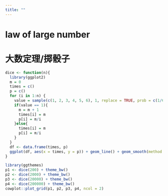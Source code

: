 ```yaml
---
title: ""
---
```

# law of large number
# 大数定理/掷骰子
```r
dice <- function(n){
  library(ggplot2)
  m = 0
  times = c()
  p = c()
  for (i in 1:n) {
    value = sample(c(1, 2, 3, 4, 5, 6), 1, replace = TRUE, prob = c(1/6, 1/6, 1/6, 1/6, 1/6, 1/6))
    if(value == 1){
      m = m + 1
      times[i] = m
      p[i] = m/i
    }else{
      times[i] = m
      p[i] = m/i
    }
  }
  df <- data.frame(times, p)
  ggplot(df, aes(x = times, y = p)) + geom_line() + geom_smooth(method = lm)
}

library(ggthemes)
p1 <- dice(200) + theme_bw()
p2 <- dice(2000) + theme_bw()
p3 <- dice(20000) + theme_bw()
p4 <- dice(200000) + theme_bw()
cowplot::plot_grid(p1, p2, p3, p4, ncol = 2)
```
